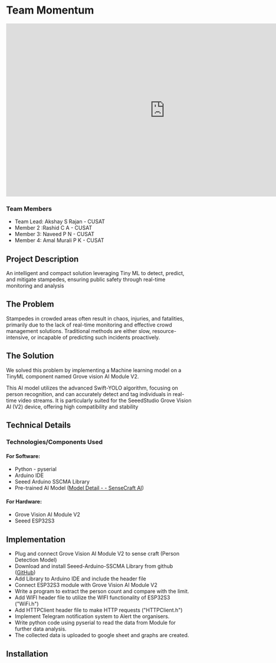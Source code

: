 # Team Momentum


<iframe src="https://docs.google.com/presentation/d/e/2PACX-1vRAtZ-QEZ6XD6VmTUr-1lzeUHheSxgmGPLdAoHO6LBEUn4LPreiNLyXrz9XYDX__Ci_lCY7EFWtJQNd/embed?start=false&loop=false&delayms=3000" frameborder="0" width="860" height="469" allowfullscreen="true" mozallowfullscreen="true" webkitallowfullscreen="true"></iframe>


### Team Members
* Team Lead: Akshay S Rajan - CUSAT
* Member 2 :Rashid C A - CUSAT
* Member 3: Naveed P N - CUSAT
* Member 4: Amal Murali P K - CUSAT


## Project Description

An intelligent and compact solution leveraging Tiny ML to detect, predict, and mitigate stampedes, ensuring public safety through real-time monitoring and analysis

##  The Problem

Stampedes in crowded areas often result in chaos, injuries, and fatalities, primarily due to the lack of real-time monitoring and effective crowd management solutions. Traditional methods are either slow, resource-intensive, or incapable of predicting such incidents proactively.

## The Solution

We solved this problem by implementing a Machine learning model on a TinyML component named Grove vision AI Module V2.

This AI model utilizes the advanced  Swift-YOLO algorithm, focusing on person recognition, and can accurately detect and tag individuals in real-time video streams. It is particularly suited for the SeeedStudio Grove Vision AI (V2) device, offering high compatibility and stability

## Technical Details

###  Technologies/Components Used
#### For Software:
* Python - pyserial
* Arduino IDE
* Seeed Arduino SSCMA Library
* Pre-trained AI Model ([Model Detail - - SenseCraft AI](https://sensecraft.seeed.cc/ai/#/model/detail?id=60242&tab=public))
#### For Hardware:
* Grove Vision AI Module V2
* Seeed ESP32S3


## Implementation

* Plug and connect Grove Vision AI Module V2 to sense craft (Person Detection Model)
* Download and install Seeed-Arduino-SSCMA Library from github ([GitHub](https://github.com/Seeed-Studio/Seeed_Arduino_SSCMA/))
* Add Library to Arduino IDE and include the header file
* Connect ESP32S3 module with Grove Vision AI Module V2
* Write a program to extract the person count and compare with the limit.
* Add WIFI header file to utilize the WIFI functionality of ESP32S3 ("WiFi.h")
* Add HTTPClient header file to make HTTP requests ("HTTPClient.h")
* Implement Telegram notification system to Alert the organisers.
* Write python code using pyserial to read the data from Module for further data analysis.
* The collected data is uploaded to google sheet and graphs are created.

## Installation









